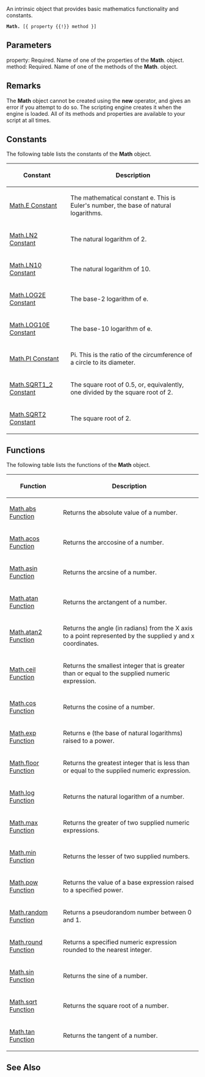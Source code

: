 An intrinsic object that provides basic mathematics functionality and constants.

 '''Math.''' [{ property {{!}} method }]

==Parameters==
; property: Required. Name of one of the properties of the '''Math'''. object.
; method: Required. Name of one of the methods of the '''Math'''. object.

==Remarks==
The '''Math''' object cannot be created using the '''new''' operator, and gives an error if you attempt to do so. The scripting engine creates it when the engine is loaded. All of its methods and properties are available to your script at all times.


==Constants==
The following table lists the constants of the '''Math''' object.

{| class='wikitable'
|-
! Constant
! Description
|-
| [[javascript/Math/Math Constants|Math.E Constant]]
| The mathematical constant e. This is Euler's number, the base of natural logarithms.
|-
| [[javascript/Math/Math Constants|Math.LN2 Constant]]
| The natural logarithm of 2.
|-
| [[javascript/Math/Math Constants|Math.LN10 Constant]]
| The natural logarithm of 10.
|-
| [[javascript/Math/Math Constants|Math.LOG2E Constant]]
| The base-2 logarithm of e.
|-
| [[javascript/Math/Math Constants|Math.LOG10E Constant]]
| The base-10 logarithm of e.
|-
| [[javascript/Math/Math Constants|Math.PI Constant]]
| Pi. This is the ratio of the circumference of a circle to its diameter.
|-
| [[javascript/Math/Math Constants|Math.SQRT1_2 Constant]]
| The square root of 0.5, or, equivalently, one divided by the square root of 2.
|-
| [[javascript/Math/Math Constants|Math.SQRT2 Constant]]
| The square root of 2.
|}

==Functions==
The following table lists the functions of the '''Math''' object.

{| class='wikitable'
|-
! Function
! Description
|-
| [[javascript/Math/Math.abs|Math.abs Function]]
| Returns the absolute value of a number.
|-
| [[javascript/Math/Math.acos|Math.acos Function]]
| Returns the arccosine of a number.
|-
| [[javascript/Math/Math.asin|Math.asin Function]]
| Returns the arcsine of a number.
|-
| [[javascript/Math/Math.atan|Math.atan Function]]
| Returns the arctangent of a number.
|-
| [[javascript/Math/Math.atan2|Math.atan2 Function]]
| Returns the angle (in radians) from the X axis to a point represented by the supplied y and x coordinates.
|-
| [[javascript/Math/Math.ceil|Math.ceil Function]]
| Returns the smallest integer that is greater than or equal to the supplied numeric expression.
|-
| [[javascript/Math/Math.cos|Math.cos Function]]
| Returns the cosine of a number.
|-
| [[javascript/Math/Math.exp|Math.exp Function]]
| Returns e (the base of natural logarithms) raised to a power.
|-
| [[javascript/Math/Math.floor|Math.floor Function]]
| Returns the greatest integer that is less than or equal to the supplied numeric expression.
|-
| [[javascript/Math/Math.log|Math.log Function]]
| Returns the natural logarithm of a number.
|-
| [[javascript/Math/Math.max|Math.max Function]]
| Returns the greater of two supplied numeric expressions.
|-
| [[javascript/Math/Math.min|Math.min Function]]
| Returns the lesser of two supplied numbers.
|-
| [[javascript/Math/Math.pow|Math.pow Function]]
| Returns the value of a base expression raised to a specified power.
|-
| [[javascript/Math/Math.random|Math.random Function]]
| Returns a pseudorandom number between 0 and 1.
|-
| [[javascript/Math/Math.round|Math.round Function]]
| Returns a specified numeric expression rounded to the nearest integer.
|-
| [[javascript/Math/Math.sin|Math.sin Function]]
| Returns the sine of a number.
|-
| [[javascript/Math/Math.sqrt|Math.sqrt Function]]
| Returns the square root of a number.
|-
| [[javascript/Math/Math.tan|Math.tan Function]]
| Returns the tangent of a number.
|}

==See Also==

              

              
